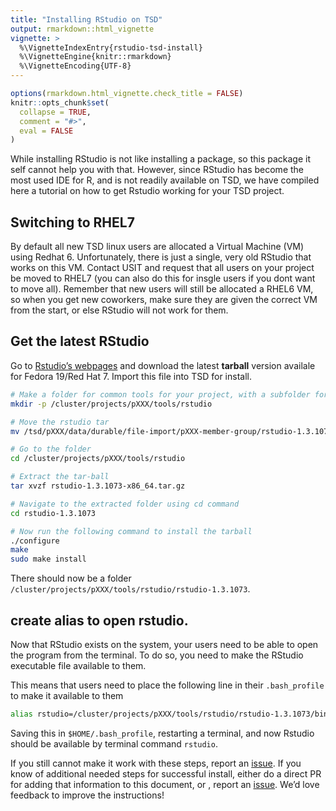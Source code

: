 ```yaml
---
title: "Installing RStudio on TSD"
output: rmarkdown::html_vignette
vignette: >
  %\VignetteIndexEntry{rstudio-tsd-install}
  %\VignetteEngine{knitr::rmarkdown}
  %\VignetteEncoding{UTF-8}
---
```


```r
options(rmarkdown.html_vignette.check_title = FALSE)
knitr::opts_chunk$set(
  collapse = TRUE,
  comment = "#>",
  eval = FALSE
)
```

While installing RStudio is not like installing a package, so this package it self cannot help you with that.
However, since RStudio has become the most used IDE for R, and is not readily available on TSD, we have compiled here a tutorial on how to get Rstudio working for your TSD project. 

## Switching to RHEL7
By default all new TSD linux users are allocated a Virtual Machine (VM) using Redhat 6. 
Unfortunately, there is just a single, very old RStudio that works on this VM. 
Contact USIT and request that all users on your project be moved to RHEL7 (you can also do this for insgle users if you dont want to move all).
Remember that new users will still be allocated a RHEL6 VM, so when you get new coworkers, make sure they are given the correct VM from the start, or else RStudio will not work for them.

## Get the latest RStudio
Go to [Rstudio's webpages](https://rstudio.com/products/rstudio/download/#download)  and download the latest **tarball** version availale for Fedora 19/Red Hat 7. 
Import this file into TSD for install. 


```bash
# Make a folder for common tools for your project, with a subfolder for rstudio
mkdir -p /cluster/projects/pXXX/tools/rstudio

# Move the rstudio tar
mv /tsd/pXXX/data/durable/file-import/pXXX-member-group/rstudio-1.3.1073-x86_64.tar.gz /cluster/projects/pXXX/tools/rstudio

# Go to the folder
cd /cluster/projects/pXXX/tools/rstudio

# Extract the tar-ball
tar xvzf rstudio-1.3.1073-x86_64.tar.gz

# Navigate to the extracted folder using cd command
cd rstudio-1.3.1073

# Now run the following command to install the tarball
./configure
make
sudo make install
```

There should now be a folder `/cluster/projects/pXXX/tools/rstudio/rstudio-1.3.1073`. 

## create alias to open rstudio.
Now that RStudio exists on the system, your users need to be able to open the program from the terminal. 
To do so, you need to make the RStudio executable file available to them. 

This means that users need to place the following line in their `.bash_profile` to make it available to them

```bash
alias rstudio=/cluster/projects/pXXX/tools/rstudio/rstudio-1.3.1073/bin/rstudio
```

Saving this in `$HOME/.bash_profile`, restarting a terminal, and now Rstudio should be available by terminal command `rstudio`. 

If you still cannot make it work with these steps, report an [issue](https://github.com/LCBC-UiO/tsdrtools/issues).
If you know of additional needed steps for successful install, either do a direct PR for adding that information to this document, or , report an [issue](https://github.com/LCBC-UiO/tsdrtools/issues).
We'd love feedback to improve the instructions!

